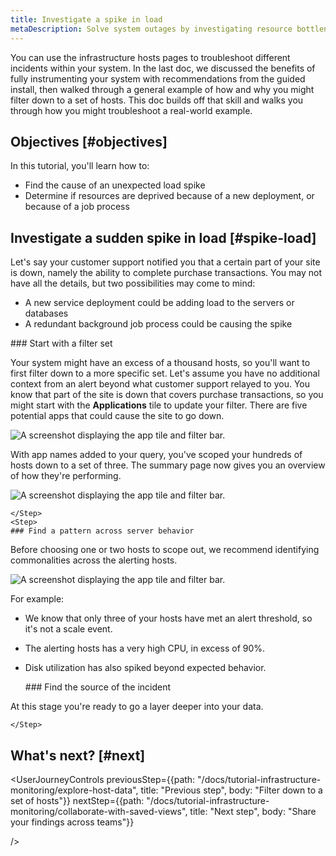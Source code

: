 ```yaml
---
title: Investigate a spike in load
metaDescription: Solve system outages by investigating resource bottlenecks across your system infrastructure.
---
```





You can use the infrastructure hosts pages to troubleshoot different incidents within your system. In the last doc, we discussed the benefits of fully instrumenting your system with recommendations from the guided install, then walked through a general example of how and why you might filter down to a set of hosts. This doc builds off that skill and walks you through how you might troubleshoot a real-world example.  

## Objectives [#objectives]

In this tutorial, you'll learn how to:

* Find the cause of an unexpected load spike
* Determine if resources are deprived because of a new deployment, or because of a job process

## Investigate a sudden spike in load [#spike-load]

Let's say your customer support notified you that a certain part of your site is down, namely the ability to complete purchase transactions. You may not have all the details, but two possibilities may come to mind:

* A new service deployment could be adding load to the servers or databases
* A redundant background job process could be causing the spike 

<Steps>
    <Step>
    ### Start with a filter set
        
Your system might have an excess of a thousand hosts, so you'll want to first filter down to a more specific set. Let's assume you have no additional context from an alert beyond what customer support relayed to you. You know that part of the site is down that covers purchase transactions, so you might start with the **Applications** tile to update your filter. There are five potential apps that could cause the site to go down.

<img
    title="Filter by the failing apps"
    alt="A screenshot displaying the app tile and filter bar."
    src={selectApps}
/>  

With app names added to your query, you've scoped your hundreds of hosts down to a set of three. The summary page now gives you an overview of how they're performing.

<img
    title="Filter by the failing apps"
    alt="A screenshot displaying the app tile and filter bar."
    src={appsSummary}
/> 

    </Step>
    <Step>
    ### Find a pattern across server behavior

Before choosing one or two hosts to scope out, we recommend identifying commonalities across the alerting hosts. 

<img
    title="Filter by the failing apps"
    alt="A screenshot displaying the app tile and filter bar."
    src={updatedSummaryTable}
/> 

For example:

* We know that only three of your hosts have met an alert threshold, so it's not a scale event.
* The alerting hosts has a very high CPU, in excess of 90%.
* Disk utilization has also spiked beyond expected behavior. 

    </Step>
    <Step>
    ### Find the source of the incident

At this stage you're ready to go a layer deeper into your data. 

    </Step>
</Steps>

## What's next? [#next]



<UserJourneyControls
    previousStep={{path: "/docs/tutorial-infrastructure-monitoring/explore-host-data", title: "Previous step", body: "Filter down to a set of hosts"}}
    nextStep={{path: "/docs/tutorial-infrastructure-monitoring/collaborate-with-saved-views", title: "Next step", body: "Share your findings across teams"}}

/>